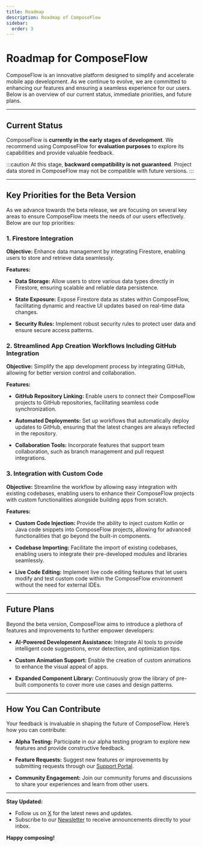 ```yaml
---
title: Roadmap
description: Roadmap of ComposeFlow
sidebar:
  order: 3
---
```


# Roadmap for ComposeFlow

ComposeFlow is an innovative platform designed to simplify and accelerate mobile app development. As we continue to evolve, we are committed to enhancing our features and ensuring a seamless experience for our users. Below is an overview of our current status, immediate priorities, and future plans.

---

## Current Status

ComposeFlow is **currently in the early stages of development**. We recommend using ComposeFlow for **evaluation purposes** to explore its capabilities and provide valuable feedback.

:::caution
At this stage, **backward compatibility is not guaranteed**. Project data stored in ComposeFlow may not be compatible with future versions.
:::

---

## Key Priorities for the Beta Version

As we advance towards the beta release, we are focusing on several key areas to ensure ComposeFlow meets the needs of our users effectively. Below are our top priorities:

### 1. **Firestore Integration**

**Objective:**
Enhance data management by integrating Firestore, enabling users to store and retrieve data seamlessly.

**Features:**

- **Data Storage:**
  Allow users to store various data types directly in Firestore, ensuring scalable and reliable data persistence.

- **State Exposure:**
  Expose Firestore data as states within ComposeFlow, facilitating dynamic and reactive UI updates based on real-time data changes.

- **Security Rules:**
  Implement robust security rules to protect user data and ensure secure access patterns.

### 2. **Streamlined App Creation Workflows Including GitHub Integration**

**Objective:**
Simplify the app development process by integrating GitHub, allowing for better version control and collaboration.

**Features:**

- **GitHub Repository Linking:**
  Enable users to connect their ComposeFlow projects to GitHub repositories, facilitating seamless code synchronization.

- **Automated Deployments:**
  Set up workflows that automatically deploy updates to GitHub, ensuring that the latest changes are always reflected in the repository.

- **Collaboration Tools:**
  Incorporate features that support team collaboration, such as branch management and pull request integrations.

### 3. **Integration with Custom Code**

**Objective:**
Streamline the workflow by allowing easy integration with existing codebases, enabling users to enhance their ComposeFlow projects with custom functionalities alongside building apps from scratch.

**Features:**

- **Custom Code Injection:**
  Provide the ability to inject custom Kotlin or Java code snippets into ComposeFlow projects, allowing for advanced functionalities that go beyond the built-in components.

- **Codebase Importing:**
  Facilitate the import of existing codebases, enabling users to integrate their pre-developed modules and libraries seamlessly.

- **Live Code Editing:**
  Implement live code editing features that let users modify and test custom code within the ComposeFlow environment without the need for external IDEs.

---

## Future Plans

Beyond the beta version, ComposeFlow aims to introduce a plethora of features and improvements to further empower developers:

- **AI-Powered Development Assistance:**
  Integrate AI tools to provide intelligent code suggestions, error detection, and optimization tips.

- **Custom Animation Support:**
  Enable the creation of custom animations to enhance the visual appeal of apps.

- **Expanded Component Library:**
  Continuously grow the library of pre-built components to cover more use cases and design patterns.

---

## How You Can Contribute

Your feedback is invaluable in shaping the future of ComposeFlow. Here’s how you can contribute:

- **Alpha Testing:**
  Participate in our alpha testing program to explore new features and provide constructive feedback.

- **Feature Requests:**
  Suggest new features or improvements by submitting requests through our [Support Portal](https://composeflow.io/support).

- **Community Engagement:**
  Join our community forums and discussions to share your experiences and learn from other users.

---

**Stay Updated:**

- Follow us on [X](https://x.com/composeflow) for the latest news and updates.
- Subscribe to our [Newsletter](https://composeflow.io/newsletter) to receive announcements directly to your inbox.

**Happy composing!**
